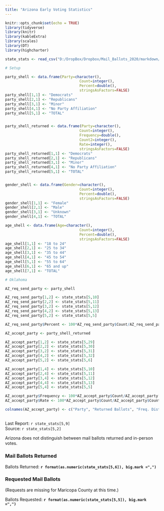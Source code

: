 ```yaml
---
title: "Arizona Early Voting Statistics"
---
```

```r
knitr::opts_chunk$set(echo = TRUE)
library(tidyverse)
library(knitr)
library(kableExtra)
library(scales)
library(DT)
library(highcharter)

state_stats <- read_csv("D:/DropBox/Dropbox/Mail_Ballots_2020/markdown/2020G_Early_Vote.csv")

# Setup

party_shell <- data.frame(Party=character(),
                                  Count=integer(),
                                  Percent=double(),
                                  stringsAsFactors=FALSE)
party_shell[1,1] <- "Democrats"
party_shell[2,1] <- "Republicans"
party_shell[3,1] <- "Minor"
party_shell[4,1] <- "No Party Affiliation"
party_shell[5,1] <- "TOTAL"


party_shell_returned <- data.frame(Party=character(),
                                  Count=integer(),
                                  Frequency=double(),
                                  Count2=integer(),
                                  Rate=integer(),
                                  stringsAsFactors=FALSE)
party_shell_returned[1,1] <- "Democrats"
party_shell_returned[2,1] <- "Republicans"
party_shell_returned[3,1] <- "Minor"
party_shell_returned[4,1] <- "No Party Affiliation"
party_shell_returned[5,1] <- "TOTAL"


gender_shell <- data.frame(Gender=character(),
                                  Count=integer(),
                                  Percent=double(),
                                  stringsAsFactors=FALSE)
gender_shell[1,1] <- "Female"
gender_shell[2,1] <- "Male"
gender_shell[3,1] <- "Unknown"
gender_shell[4,1] <- "TOTAL"

age_shell <- data.frame(Age=character(),
                                  Count=integer(),
                                  Percent=double(),
                                  stringsAsFactors=FALSE)
age_shell[1,1] <- "18 to 24"
age_shell[2,1] <- "25 to 34"
age_shell[3,1] <- "35 to 44"
age_shell[4,1] <- "45 to 54"
age_shell[5,1] <- "55 to 64"
age_shell[6,1] <- "65 and up"
age_shell[7,1] <- "TOTAL"

# Oklahoma

AZ_req_send_party <- party_shell

AZ_req_send_party[1,2] <- state_stats[5,10] 
AZ_req_send_party[2,2] <- state_stats[5,11] 
AZ_req_send_party[3,2] <- state_stats[5,12] 
AZ_req_send_party[4,2] <- state_stats[5,13] 
AZ_req_send_party[5,2] <- state_stats[5,5] 

AZ_req_send_party$Percent <- 100*AZ_req_send_party$Count/AZ_req_send_party[5,2]

AZ_accept_party <- party_shell_returned

AZ_accept_party[1,2] <- state_stats[5,29] 
AZ_accept_party[2,2] <- state_stats[5,30] 
AZ_accept_party[3,2] <- state_stats[5,31] 
AZ_accept_party[4,2] <- state_stats[5,32] 
AZ_accept_party[5,2] <- state_stats[5,6] 

AZ_accept_party[1,4] <- state_stats[5,10] 
AZ_accept_party[2,4] <- state_stats[5,11] 
AZ_accept_party[3,4] <- state_stats[5,12] 
AZ_accept_party[4,4] <- state_stats[5,13] 
AZ_accept_party[5,4] <- state_stats[5,5] 

AZ_accept_party$Frequency <- 100*AZ_accept_party$Count/AZ_accept_party[5,2]
AZ_accept_party$Rate <- 100*AZ_accept_party$Count/AZ_accept_party$Count2

colnames(AZ_accept_party) <- c("Party", "Returned Ballots", "Freq. Distribution", "Requested Ballots", "Return Rate")


```
## {.tabset}
Last Report: `r state_stats[5,9]`  
Source:  `r state_stats[5,2]`

Arizona does not distinguish between mail ballots returned and in-person votes.

### Mail Ballots Returned

Ballots Returned: **`r format(as.numeric(state_stats[5,6]), big.mark =",")`**

### Requested Mail Ballots

(Requests are missing for Maricopa County at this time.)

Ballots Requested: **`r format(as.numeric(state_stats[5,5]), big.mark =",")`**
